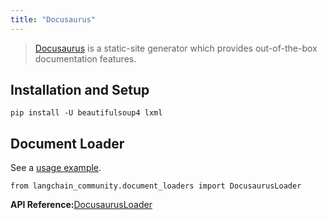 ```yaml
---
title: "Docusaurus"
---
```


> [Docusaurus](https://docusaurus.io/) is a static-site generator which provides out-of-the-box documentation features.

## Installation and Setup

```
pip install -U beautifulsoup4 lxml
```

## Document Loader

See a [usage example](/src/oss/integrations/document_loaders/docusaurus).

```
from langchain_community.document_loaders import DocusaurusLoader
```

**API Reference:**[DocusaurusLoader](https://python.langchain.com/api_reference/community/document_loaders/langchain_community.document_loaders.docusaurus.DocusaurusLoader.html)

